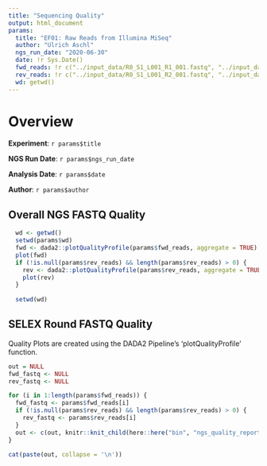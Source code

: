 ```yaml
---
title: "Sequencing Quality"
output: html_document
params:
  title: "EF01: Raw Reads from Illumina MiSeq"
  author: "Ulrich Aschl"
  ngs_run_date: "2020-06-30"
  date: !r Sys.Date()
  fwd_reads: !r c("../input_data/R0_S1_L001_R1_001.fastq", "../input_data/R0_S1_L001_R1_001.fastq")
  rev_reads: !r c("../input_data/R0_S1_L001_R2_001.fastq", "../input_data/R0_S1_L001_R2_001.fastq")
  wd: getwd()
---
```


# Overview
**Experiment**: `r params$title`

**NGS Run Date**: `r params$ngs_run_date`

**Analysis Date**: `r params$date`

**Author**: `r params$author`

## Overall NGS FASTQ Quality
```r
  wd <- getwd()
  setwd(params$wd)
  fwd <- dada2::plotQualityProfile(params$fwd_reads, aggregate = TRUE)
  plot(fwd)
  if (!is.null(params$rev_reads) && length(params$rev_reads) > 0) {
    rev <- dada2::plotQualityProfile(params$rev_reads, aggregate = TRUE)
    plot(rev)
  }
  
  setwd(wd)
```




## SELEX Round FASTQ Quality

Quality Plots are created using the DADA2 Pipeline's 'plotQualityProfile' function.

```r
out = NULL
fwd_fastq <- NULL
rev_fastq <- NULL

for (i in 1:length(params$fwd_reads)) {
  fwd_fastq <- params$fwd_reads[i]
  if (!is.null(params$rev_reads) && length(params$rev_reads) > 0) {
    rev_fastq <- params$rev_reads[i]
  }
  out <- c(out, knitr::knit_child(here::here("bin", "ngs_quality_report_plot.Rmd"), quiet=TRUE))
}
```

```r
cat(paste(out, collapse = '\n'))
```
<!-- `r paste(knitr::knit(text = out, quiet=TRUE), collapse = 'asdf')` -->


